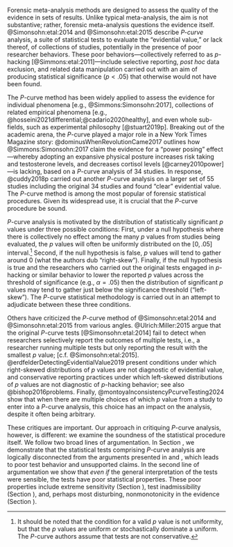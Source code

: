 
Forensic meta-analysis methods are designed to assess the quality of the evidence in sets of results. Unlike typical meta-analysis, the aim is not substantive; rather, forensic meta-analysis questions the evidence itself. @Simonsohn:etal:2014 and @Simonsohn:etal:2015 describe *$P$-curve* analysis, a suite of statistical tests to evaluate the "evidential value," or lack thereof, of collections of studies, potentially in the presence of poor researcher behaviors. These poor behaviors---collectively referred to as $p$-hacking [@Simmons:etal:2011]---include selective reporting, *post hoc* data exclusion, and related data manipulation carried out with an aim of producing statistical significance ($p<.05$) that otherwise would not have been found.

The $P$-curve method has been widely applied to assess the evidence for individual phenomena [e.g., @Simmons:Simonsohn:2017], collections of related empirical phenomena [e.g., @hosseini2021differential;@cadario2020healthy], and even whole sub-fields, such as experimental philosophy [@stuart2019p]. Breaking out of the academic arena, the $P$-curve played a major role in a New York Times Magazine story: @dominusWhenRevolutionCame2017 outlines how @Simmons:Simonsohn:2017 claim the evidence for a "power posing" effect---whereby adopting an expansive physical posture increases risk taking and testosterone levels, and decreases cortisol levels [@carney2010power]---is lacking, based on a $P$-curve analysis of 34 studies. In response, @cuddy2018p carried out another $P$-curve analysis on a larger set of 55 studies including the original 34 studies and found "clear" evidential value. The $P$-curve method is among the most popular of forensic statistical procedures. Given its widespread use, it is crucial that the $P$-curve procedure be sound.

$P$-curve analysis is motivated by the distribution of statistically significant $p$ values under three possible conditions:  First, under a null hypothesis where there is collectively no effect among the many $p$ values from studies being evaluated, the $p$ values will often be uniformly distributed on the $[0,.05]$ interval.^[It should be noted that the condition for a valid $p$ value is not uniformity, but that the $p$ values are uniform *or* stochastically dominate a uniform. The $P$-curve authors assume that tests are not conservative.]  Second, if the null hypothesis is false, $p$ values will tend to gather around 0 (what the authors dub "right-skew").  Finally, if the null hypothesis is true and the researchers who carried out the original tests engaged in $p$-hacking or similar behavior to lower the reported $p$ values across the threshold of significance (e.g., $\alpha=.05$) then the distribution of significant $p$ values may tend to gather just below the significance threshold ("left-skew").  The $P$-curve statistical methodology is carried out in an attempt to adjudicate between these three conditions.

Others have criticized the $P$-curve method of @Simonsohn:etal:2014 and @Simonsohn:etal:2015 from various angles. @Ulrich:Miller:2015 argue that the original $P$-curve tests [@Simonsohn:etal:2014] fail to detect when researchers selectively report the outcomes of multiple tests, i.e., a researcher running multiple tests but only reporting the result with the smallest $p$ value; [c.f. @Simonsohn:etal:2015]. @erdfelderDetectingEvidentialValue2019 present conditions under which right-skewed distributions of $p$ values are not diagnostic of evidential value, and conservative reporting practices under which left-skewed distributions of $p$ values are not diagnostic of $p$-hacking behavior; see also @bishop2016problems. Finally, @montoyaInconsistencyPcurveTesting2024 show that when there are multiple choices of which $p$ value from a study to enter into a $P$-curve analysis, this choice has an impact on the analysis, despite it often being arbitrary.

These critiques are important. Our approach in critiquing $P$-curve analysis, however, is different: we examine the soundness of the statistical procedure itself.  We follow two broad lines of argumentation. In Section \ref{conceptual-issues-with-the-p-curve}, we demonstrate that the statistical tests comprising $P$-curve analysis are logically disconnected from the arguments presented in \citet{Simonsohn:etal:2014} and \citet{Simonsohn:etal:2015}, which leads to poor test behavior and unsupported claims. In the second line of argumentation we show that *even if* the general interpretation of the tests were sensible, the tests have poor statistical properties. These poor properties include extreme sensitivity (Section \ref{undue-sensitivity-at-the-critical-boundary}), test inadmissibility (Section \ref{inadmissibility}), and, perhaps most disturbing, nonmonotonicity in the evidence (Section \ref{nonmonotonicity-in-the-evidence}). 
